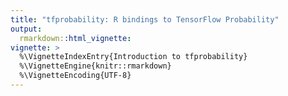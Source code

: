 ```yaml
---
title: "tfprobability: R bindings to TensorFlow Probability"
output: 
  rmarkdown::html_vignette:
vignette: >
  %\VignetteIndexEntry{Introduction to tfprobability}
  %\VignetteEngine{knitr::rmarkdown}
  %\VignetteEncoding{UTF-8}
---
```

